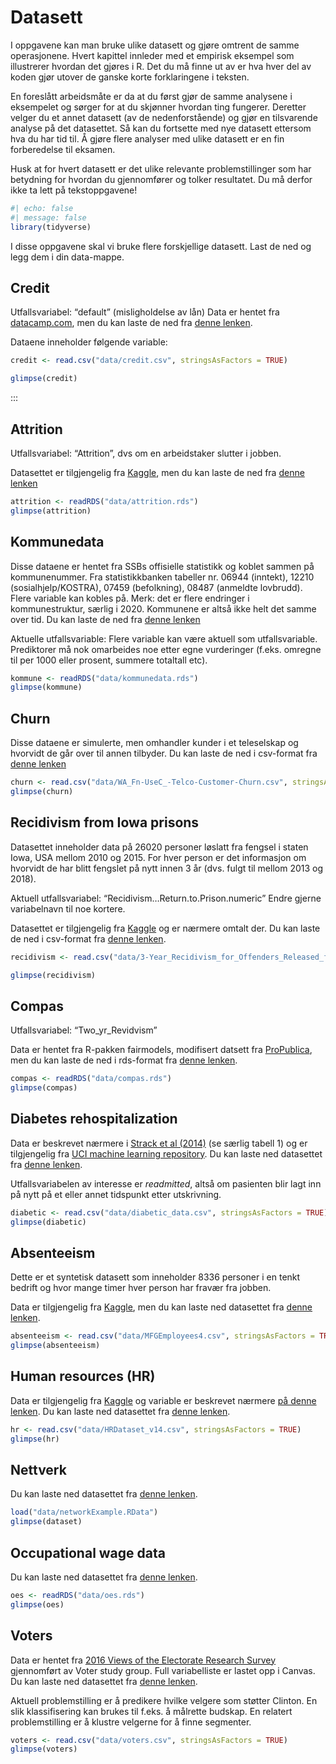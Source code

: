 # Datasett

I oppgavene kan man bruke ulike datasett og gjøre omtrent de samme operasjonene. Hvert kapittel innleder med et empirisk eksempel som illustrerer hvordan det gjøres i R. Det du må finne ut av er hva hver del av koden gjør utover de ganske korte forklaringene i teksten.

En foreslått arbeidsmåte er da at du først gjør de samme analysene i eksempelet og sørger for at du skjønner hvordan ting fungerer. Deretter velger du et annet datasett (av de nedenforstående) og gjør en tilsvarende analyse på det datasettet. Så kan du fortsette med nye datasett ettersom hva du har tid til. Å gjøre flere analyser med ulike datasett er en fin forberedelse til eksamen.

Husk at for hvert datasett er det ulike relevante problemstillinger som har betydning for hvordan du gjennomfører og tolker resultatet. Du må derfor ikke ta lett på tekstoppgavene!

```r
#| echo: false
#| message: false
library(tidyverse)
```

I disse oppgavene skal vi bruke flere forskjellige datasett. Last de ned og legg dem i din data-mappe.

## Credit

Utfallsvariabel: "default" (misligholdelse av lån) Data er hentet fra [datacamp.com](datacamp.com), men du kan laste de ned fra [denne lenken](https://github.com/torbskar/SOS2901_oppgavehefte/tree/main/data/credit.csv).

Dataene inneholder følgende variable:

```r
credit <- read.csv("data/credit.csv", stringsAsFactors = TRUE)

glimpse(credit)

```

:::

## Attrition

Utfallsvariabel: "Attrition", dvs om en arbeidstaker slutter i jobben.

Datasettet er tilgjengelig fra [Kaggle](https://www.kaggle.com/datasets/pavansubhasht/ibm-hr-analytics-attrition-dataset), men du kan laste de ned fra [denne lenken](https://github.com/torbskar/SOS2901_oppgavehefte/tree/main/data/attrition.rds)

```r
attrition <- readRDS("data/attrition.rds")
glimpse(attrition)

```

## Kommunedata

Disse dataene er hentet fra SSBs offisielle statistikk og koblet sammen på kommunenummer. Fra statistikkbanken tabeller nr. 06944 (inntekt), 12210 (sosialhjelp/KOSTRA), 07459 (befolkning), 08487 (anmeldte lovbrudd). Flere variable kan kobles på. Merk: det er flere endringer i kommunestruktur, særlig i 2020. Kommunene er altså ikke helt det samme over tid. Du kan laste de ned fra [denne lenken](https://github.com/torbskar/SOS2901_oppgavehefte/tree/main/data/kommunedata.rds)

Aktuelle utfallsvariable: Flere variable kan være aktuell som utfallsvariable. Prediktorer må nok omarbeides noe etter egne vurderinger (f.eks. omregne til per 1000 eller prosent, summere totaltall etc).

```r
kommune <- readRDS("data/kommunedata.rds")
glimpse(kommune)

```


## Churn
Disse dataene er simulerte, men omhandler kunder i et teleselskap og hvorvidt de går over til annen tilbyder. 
Du kan laste de ned i csv-format fra [denne lenken](https://github.com/torbskar/SOS2901_oppgavehefte/tree/main/data/WA_Fn-UseC_-Telco-Customer-Churn.csv)

```r
churn <- read.csv("data/WA_Fn-UseC_-Telco-Customer-Churn.csv", stringsAsFactors = TRUE)
glimpse(churn)
```


## Recidivism from Iowa prisons

Datasettet inneholder data på 26020 personer løslatt fra fengsel i staten Iowa, USA mellom 2010 og 2015. For hver person er det informasjon om hvorvidt de har blitt fengslet på nytt innen 3 år (dvs. fulgt til mellom 2013 og 2018).

Aktuell utfallsvariabel: "Recidivism...Return.to.Prison.numeric" Endre gjerne variabelnavn til noe kortere.

Datasettet er tilgjengelig fra [Kaggle](https://www.kaggle.com/datasets/slonnadube/recidivism-for-offenders-released-from-prison) og er nærmere omtalt der. Du kan laste de ned i csv-format fra [denne lenken](https://github.com/torbskar/SOS2901_oppgavehefte/tree/main/data/3-Year_Recidivism_for_Offenders_Released_from_Prison_in_Iowa_elaborated.csv).

```r
recidivism <- read.csv("data/3-Year_Recidivism_for_Offenders_Released_from_Prison_in_Iowa_elaborated.csv", stringsAsFactors = TRUE)

glimpse(recidivism)

```


## Compas

Utfallsvariabel: "Two_yr_Revidvism"

Data er hentet fra R-pakken fairmodels, modifisert datsett fra [ProPublica](https://www.propublica.org/datastore/dataset/compas-recidivism-risk-score-data-and-analysis), men du kan laste de ned i rds-format fra [denne lenken](https://github.com/torbskar/SOS2901_oppgavehefte/tree/main/data/compas.rds).

```r
compas <- readRDS("data/compas.rds")
glimpse(compas)
```


## Diabetes rehospitalization

Data er beskrevet nærmere i [Strack et al (2014)](https://www.hindawi.com/journals/bmri/2014/781670/) (se særlig tabell 1) og er tilgjengelig fra [UCI machine learning repository](https://archive.ics.uci.edu/ml/datasets/diabetes+130-us+hospitals+for+years+1999-2008). Du kan laste ned datasettet fra [denne lenken](https://github.com/torbskar/SOS2901_oppgavehefte/tree/main/data/diabetic_data.csv).

Utfallsvariabelen av interesse er *readmitted*, altså om pasienten blir lagt inn på nytt på et eller annet tidspunkt etter utskrivning. 

```r
diabetic <- read.csv("data/diabetic_data.csv", stringsAsFactors = TRUE)
glimpse(diabetic)
```


## Absenteeism

Dette er et syntetisk datasett som inneholder 8336 personer i en tenkt bedrift og hvor mange timer hver person har fravær fra jobben.

Data er tilgjengelig fra [Kaggle](https://www.kaggle.com/datasets/HRAnalyticRepository/absenteeism-dataset), men du kan laste ned datasettet fra [denne lenken](https://github.com/torbskar/MFGEmployees4.csv).

```r
absenteeism <- read.csv("data/MFGEmployees4.csv", stringsAsFactors = TRUE)
glimpse(absenteeism)
```


## Human resources (HR)

Data er tilgjengelig fra [Kaggle](https://www.kaggle.com/datasets/rhuebner/human-resources-data-set) og variable er beskrevet nærmere [på denne lenken](https://rpubs.com/rhuebner/hrd_cb_v14). Du kan laste ned datasettet fra [denne lenken](https://github.com/torbskar/HRDataset_v14.csv).

```r
hr <- read.csv("data/HRDataset_v14.csv", stringsAsFactors = TRUE)
glimpse(hr)

```


## Nettverk

Du kan laste ned datasettet fra [denne lenken](https://github.com/torbskar/networkExample.RData).

```r
load("data/networkExample.RData")
glimpse(dataset)
```



## Occupational wage data
Du kan laste ned datasettet fra [denne lenken](https://github.com/torbskar/oes.rds).

```r
oes <- readRDS("data/oes.rds")
glimpse(oes)
```


## Voters

Data er hentet fra [2016 Views of the Electorate Research Survey](https://www.voterstudygroup.org/data) gjennomført av Voter study group. Full variabelliste er lastet opp i Canvas. Du kan laste ned datasettet fra [denne lenken](https://github.com/torbskar/voters.csv).

Aktuell problemstilling er å predikere hvilke velgere som støtter Clinton. En slik klassifisering kan brukes til f.eks. å målrette budskap. En relatert problemstilling er å klustre velgerne for å finne segmenter.

```r
voters <- read.csv("data/voters.csv", stringsAsFactors = TRUE)
glimpse(voters)
```


